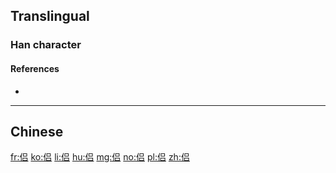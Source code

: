 {{also|侶}}
==Translingual==

===Han character===
{{Han char|rn=9|rad=人|as=06|sn=8|four=|canj=ORR|ids=⿰亻吕}}

====References====
* {{Han ref|kx=0102.291|hdz=10147.120|uh=4FA3|ud=20387}}

----

==Chinese==
{{zh-see|侶}}

[[fr:侣]]
[[ko:侣]]
[[li:侣]]
[[hu:侣]]
[[mg:侣]]
[[no:侣]]
[[pl:侣]]
[[zh:侣]]